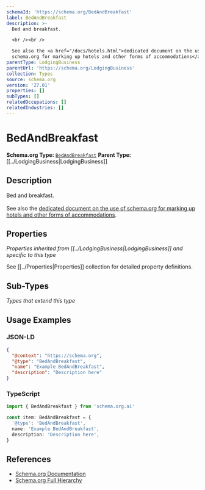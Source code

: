 ```yaml
---
schemaId: 'https://schema.org/BedAndBreakfast'
label: BedAndBreakfast
description: >-
  Bed and breakfast.

  <br /><br />

  See also the <a href="/docs/hotels.html">dedicated document on the use of
  schema.org for marking up hotels and other forms of accommodations</a>.
parentType: LodgingBusiness
parentUrl: 'https://schema.org/LodgingBusiness'
collection: Types
source: schema.org
version: '27.01'
properties: []
subTypes: []
relatedOccupations: []
relatedIndustries: []
---
```

# BedAndBreakfast

**Schema.org Type:** [`BedAndBreakfast`](https://schema.org/BedAndBreakfast)
**Parent Type:** [[../LodgingBusiness|LodgingBusiness]]

## Description

Bed and breakfast.
<br /><br />
See also the <a href="/docs/hotels.html">dedicated document on the use of schema.org for marking up hotels and other forms of accommodations</a>.

## Properties

*Properties inherited from [[../LodgingBusiness|LodgingBusiness]] and specific to this type*

See [[../Properties|Properties]] collection for detailed property definitions.

## Sub-Types

*Types that extend this type*

## Usage Examples

### JSON-LD

```json
{
  "@context": "https://schema.org",
  "@type": "BedAndBreakfast",
  "name": "Example BedAndBreakfast",
  "description": "Description here"
}
```

### TypeScript

```typescript
import { BedAndBreakfast } from 'schema.org.ai'

const item: BedAndBreakfast = {
  '@type': 'BedAndBreakfast',
  name: 'Example BedAndBreakfast',
  description: 'Description here',
}
```

## References

- [Schema.org Documentation](https://schema.org/BedAndBreakfast)
- [Schema.org Full Hierarchy](https://schema.org/docs/full.html)
